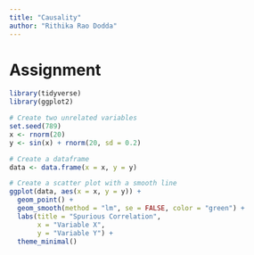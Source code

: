 ```yaml
---
title: "Causality"
author: "Rithika Rao Dodda"
---
```


# Assignment

```r
library(tidyverse)
library(ggplot2)
```
```r
# Create two unrelated variables
set.seed(789)
x <- rnorm(20)
y <- sin(x) + rnorm(20, sd = 0.2)
```

```r
# Create a dataframe
data <- data.frame(x = x, y = y)
```
```r
# Create a scatter plot with a smooth line
ggplot(data, aes(x = x, y = y)) +
  geom_point() +
  geom_smooth(method = "lm", se = FALSE, color = "green") +
  labs(title = "Spurious Correlation",
       x = "Variable X",
       y = "Variable Y") +
  theme_minimal()
```



